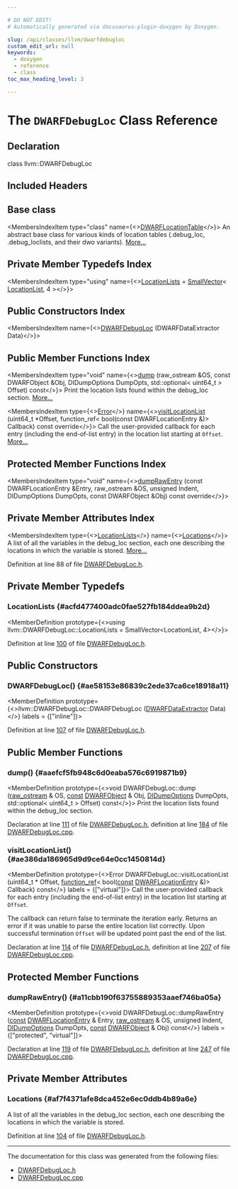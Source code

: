 ```yaml
---

# DO NOT EDIT!
# Automatically generated via docusaurus-plugin-doxygen by Doxygen.

slug: /api/classes/llvm/dwarfdebugloc
custom_edit_url: null
keywords:
  - doxygen
  - reference
  - class
toc_max_heading_level: 3

---
```





# The `DWARFDebugLoc` Class Reference

<DoxygenPage pluginConfig={pluginConfig}>



## Declaration

<CodeBlock>class llvm::DWARFDebugLoc</CodeBlock>

## Included Headers

<IncludesList>
<IncludesListItem
  filePath="llvm/DebugInfo/DWARF/DWARFDebugLoc.h"
  permalink="/docs/api/files/include/include/llvm/include/llvm/debuginfo/include/llvm/debuginfo/dwarf/dwarfdebugloc-h"
  isLocal="true" />
</IncludesList>

## Base class

<MembersIndex>

<MembersIndexItem
  type="class"
  name={<><a href="/docs/api/classes/llvm/dwarflocationtable">DWARFLocationTable</a></>}>
An abstract base class for various kinds of location tables (.debug&#95;loc, .debug&#95;loclists, and their dwo variants). <a href="/docs/api/classes/llvm/dwarflocationtable/#details">More...</a>
</MembersIndexItem>

</MembersIndex>

## Private Member Typedefs Index

<MembersIndex>

<MembersIndexItem
  type="using"
  name={<><a href="#acfd477400adc0fae527fb184ddea9b2d">LocationLists</a> = <a href="/docs/api/classes/llvm/smallvector">SmallVector</a>&lt; <a href="/docs/api/structs/llvm/dwarfdebugloc/locationlist">LocationList</a>, 4 &gt;</>}>
</MembersIndexItem>

</MembersIndex>

## Public Constructors Index

<MembersIndex>

<MembersIndexItem
  name={<><a href="#ae58153e86839c2ede37ca6ce18918a11">DWARFDebugLoc</a> (DWARFDataExtractor Data)</>}>
</MembersIndexItem>

</MembersIndex>

## Public Member Functions Index

<MembersIndex>

<MembersIndexItem
  type="void"
  name={<><a href="#aaefcf5fb948c6d0eaba576c6919871b9">dump</a> (raw&#95;ostream &amp;OS, const DWARFObject &amp;Obj, DIDumpOptions DumpOpts, std::optional&lt; uint64&#95;t &gt; Offset) const</>}>
Print the location lists found within the debug&#95;loc section. <a href="#aaefcf5fb948c6d0eaba576c6919871b9">More...</a>
</MembersIndexItem>

<MembersIndexItem
  type={<><a href="/docs/api/classes/llvm/error">Error</a></>}
  name={<><a href="#ae386da186965d9d9ce64e0cc1450814d">visitLocationList</a> (uint64&#95;t &#42;Offset, function&#95;ref&lt; bool(const DWARFLocationEntry &amp;)&gt; Callback) const override</>}>
Call the user-provided callback for each entry (including the end-of-list entry) in the location list starting at <code>Offset</code>. <a href="#ae386da186965d9d9ce64e0cc1450814d">More...</a>
</MembersIndexItem>

</MembersIndex>

## Protected Member Functions Index

<MembersIndex>

<MembersIndexItem
  type="void"
  name={<><a href="#a11cbb190f63755889353aaef746ba05a">dumpRawEntry</a> (const DWARFLocationEntry &amp;Entry, raw&#95;ostream &amp;OS, unsigned Indent, DIDumpOptions DumpOpts, const DWARFObject &amp;Obj) const override</>}>
</MembersIndexItem>

</MembersIndex>

## Private Member Attributes Index

<MembersIndex>

<MembersIndexItem
  type={<><a href="/docs/api/classes/llvm/smallvector">LocationLists</a></>}
  name={<><a href="#af7f4371afe8dca452e6ec0ddb4b89a6e">Locations</a></>}>
A list of all the variables in the debug&#95;loc section, each one describing the locations in which the variable is stored. <a href="#af7f4371afe8dca452e6ec0ddb4b89a6e">More...</a>
</MembersIndexItem>

</MembersIndex>


Definition at line 88 of file <a href="/docs/api/files/include/include/llvm/include/llvm/debuginfo/include/llvm/debuginfo/dwarf/dwarfdebugloc-h">DWARFDebugLoc.h</a>.

<SectionDefinition>

## Private Member Typedefs

### LocationLists {#acfd477400adc0fae527fb184ddea9b2d}

<MemberDefinition
  prototype={<>using llvm::DWARFDebugLoc::LocationLists =  SmallVector&lt;LocationList, 4&gt;</>}>

Definition at line <a href="/docs/api/files/include/include/llvm/include/llvm/debuginfo/include/llvm/debuginfo/dwarf/dwarfdebugloc-h/#l00100">100</a> of file <a href="/docs/api/files/include/include/llvm/include/llvm/debuginfo/include/llvm/debuginfo/dwarf/dwarfdebugloc-h">DWARFDebugLoc.h</a>.
</MemberDefinition>

</SectionDefinition>

<SectionDefinition>

## Public Constructors

### DWARFDebugLoc() {#ae58153e86839c2ede37ca6ce18918a11}

<MemberDefinition
  prototype={<>llvm::DWARFDebugLoc::DWARFDebugLoc (<a href="/docs/api/classes/llvm/dwarfdataextractor">DWARFDataExtractor</a> Data)</>}
  labels = {["inline"]}>

Definition at line <a href="/docs/api/files/include/include/llvm/include/llvm/debuginfo/include/llvm/debuginfo/dwarf/dwarfdebugloc-h/#l00107">107</a> of file <a href="/docs/api/files/include/include/llvm/include/llvm/debuginfo/include/llvm/debuginfo/dwarf/dwarfdebugloc-h">DWARFDebugLoc.h</a>.
</MemberDefinition>

</SectionDefinition>

<SectionDefinition>

## Public Member Functions

### dump() {#aaefcf5fb948c6d0eaba576c6919871b9}

<MemberDefinition
  prototype={<>void DWARFDebugLoc::dump (<a href="/docs/api/classes/llvm/raw-ostream">raw&#95;ostream</a> &amp; OS, <a href="/docs/api/files/lib/lib/target/lib/target/aarch64/aarch64promoteconstant-cpp/#a90f8350fecae261c25be85d38b451bff">const</a> <a href="/docs/api/classes/llvm/dwarfobject">DWARFObject</a> &amp; Obj, <a href="/docs/api/structs/llvm/didumpoptions">DIDumpOptions</a> DumpOpts, std::optional&lt; uint64&#95;t &gt; Offset) const</>}>
Print the location lists found within the debug&#95;loc section.

Declaration at line <a href="/docs/api/files/include/include/llvm/include/llvm/debuginfo/include/llvm/debuginfo/dwarf/dwarfdebugloc-h/#l00111">111</a> of file <a href="/docs/api/files/include/include/llvm/include/llvm/debuginfo/include/llvm/debuginfo/dwarf/dwarfdebugloc-h">DWARFDebugLoc.h</a>, definition at line <a href="/docs/api/files/lib/lib/debuginfo/lib/debuginfo/dwarf/dwarfdebugloc-cpp/#l00184">184</a> of file <a href="/docs/api/files/lib/lib/debuginfo/lib/debuginfo/dwarf/dwarfdebugloc-cpp">DWARFDebugLoc.cpp</a>.
</MemberDefinition>

### visitLocationList() {#ae386da186965d9d9ce64e0cc1450814d}

<MemberDefinition
  prototype={<>Error DWARFDebugLoc::visitLocationList (uint64&#95;t &#42; Offset, <a href="/docs/api/classes/llvm/function-ref">function&#95;ref</a>&lt; bool(<a href="/docs/api/files/lib/lib/target/lib/target/aarch64/aarch64promoteconstant-cpp/#a90f8350fecae261c25be85d38b451bff">const</a> <a href="/docs/api/structs/llvm/dwarflocationentry">DWARFLocationEntry</a> &amp;)&gt; Callback) const</>}
  labels = {["virtual"]}>
Call the user-provided callback for each entry (including the end-of-list entry) in the location list starting at <code>Offset</code>.

The callback can return false to terminate the iteration early. Returns an error if it was unable to parse the entire location list correctly. Upon successful termination <code>Offset</code> will be updated point past the end of the list.

Declaration at line <a href="/docs/api/files/include/include/llvm/include/llvm/debuginfo/include/llvm/debuginfo/dwarf/dwarfdebugloc-h/#l00114">114</a> of file <a href="/docs/api/files/include/include/llvm/include/llvm/debuginfo/include/llvm/debuginfo/dwarf/dwarfdebugloc-h">DWARFDebugLoc.h</a>, definition at line <a href="/docs/api/files/lib/lib/debuginfo/lib/debuginfo/dwarf/dwarfdebugloc-cpp/#l00207">207</a> of file <a href="/docs/api/files/lib/lib/debuginfo/lib/debuginfo/dwarf/dwarfdebugloc-cpp">DWARFDebugLoc.cpp</a>.
</MemberDefinition>

</SectionDefinition>

<SectionDefinition>

## Protected Member Functions

### dumpRawEntry() {#a11cbb190f63755889353aaef746ba05a}

<MemberDefinition
  prototype={<>void DWARFDebugLoc::dumpRawEntry (<a href="/docs/api/files/lib/lib/target/lib/target/aarch64/aarch64promoteconstant-cpp/#a90f8350fecae261c25be85d38b451bff">const</a> <a href="/docs/api/structs/llvm/dwarflocationentry">DWARFLocationEntry</a> &amp; Entry, <a href="/docs/api/classes/llvm/raw-ostream">raw&#95;ostream</a> &amp; OS, unsigned Indent, <a href="/docs/api/structs/llvm/didumpoptions">DIDumpOptions</a> DumpOpts, <a href="/docs/api/files/lib/lib/target/lib/target/aarch64/aarch64promoteconstant-cpp/#a90f8350fecae261c25be85d38b451bff">const</a> <a href="/docs/api/classes/llvm/dwarfobject">DWARFObject</a> &amp; Obj) const</>}
  labels = {["protected", "virtual"]}>

Declaration at line <a href="/docs/api/files/include/include/llvm/include/llvm/debuginfo/include/llvm/debuginfo/dwarf/dwarfdebugloc-h/#l00119">119</a> of file <a href="/docs/api/files/include/include/llvm/include/llvm/debuginfo/include/llvm/debuginfo/dwarf/dwarfdebugloc-h">DWARFDebugLoc.h</a>, definition at line <a href="/docs/api/files/lib/lib/debuginfo/lib/debuginfo/dwarf/dwarfdebugloc-cpp/#l00247">247</a> of file <a href="/docs/api/files/lib/lib/debuginfo/lib/debuginfo/dwarf/dwarfdebugloc-cpp">DWARFDebugLoc.cpp</a>.
</MemberDefinition>

</SectionDefinition>

<SectionDefinition>

## Private Member Attributes

### Locations {#af7f4371afe8dca452e6ec0ddb4b89a6e}

<MemberDefinition
  prototype="LocationLists llvm::DWARFDebugLoc::Locations">
A list of all the variables in the debug&#95;loc section, each one describing the locations in which the variable is stored.

Definition at line <a href="/docs/api/files/include/include/llvm/include/llvm/debuginfo/include/llvm/debuginfo/dwarf/dwarfdebugloc-h/#l00104">104</a> of file <a href="/docs/api/files/include/include/llvm/include/llvm/debuginfo/include/llvm/debuginfo/dwarf/dwarfdebugloc-h">DWARFDebugLoc.h</a>.
</MemberDefinition>

</SectionDefinition>

<hr/>

The documentation for this class was generated from the following files:

<ul>
<li><a href="/docs/api/files/include/include/llvm/include/llvm/debuginfo/include/llvm/debuginfo/dwarf/dwarfdebugloc-h">DWARFDebugLoc.h</a></li>
<li><a href="/docs/api/files/lib/lib/debuginfo/lib/debuginfo/dwarf/dwarfdebugloc-cpp">DWARFDebugLoc.cpp</a></li>
</ul>

</DoxygenPage>
